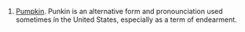 # [[Pumpkin]]. Punkin is an alternative form and pronounciation used sometimes in the United States, especially as a term of endearment.
